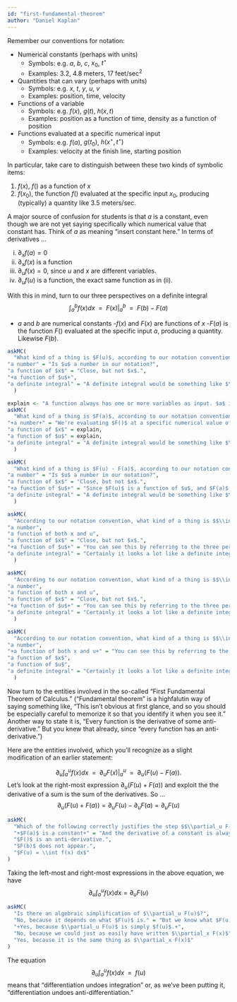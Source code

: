```yaml
---
id: "first-fundamental-theorem"
author: "Daniel Kaplan"
---
```



Remember our conventions for notation:

- Numerical constants (perhaps with units)
    - Symbols: e.g. $a$, $b$, $c$, $x_0$, $t^{\star}$
    - Examples: 3.2, 4.8 meters, 17 feet/sec$^2$
- Quantities that can vary (perhaps with units)
    - Symbols: e.g. $x$, $t$, $y$, $u$, $v$
    - Examples: position, time, velocity
- Functions of a variable
    - Symbols: e.g. $f(x)$, $g(t)$, $h(x, t)$
    - Examples: position as a function of time, density as a function of position
- Functions evaluated at a specific numerical input
    - Symbols: e.g. $f(a)$, $g(t_0)$, $h(x^{\star}, t^{\star})$
    - Examples: velocity at the finish line, starting position

In particular, take care to distinguish between these two kinds of symbolic items:

1. $f(x)$, $f()$ as a function of $x$
2. $f(x_0)$, the function $f()$ evaluated at the specific input $x_0$, producing (typically) a quantity like 3.5 meters/sec.

A major source of confusion for students is that $a$ is a constant, even though we are not yet saying specifically which numerical value that constant has. Think of $a$ as meaning "insert constant here." In terms of derivatives ...

i. $\partial_x f(a) = 0$
ii. $\partial_x f(x)$ is a function
iii. $\partial_u f(x) = 0$, since $u$ and $x$ are different variables.
iv. $\partial_u f(u)$ is a function, the exact same function as in (ii).

With this in mind, turn to our three perspectives on a definite integral $$\int_a^b f(x) dx \ \ =\ \  \left. F(x) \right|_a^b\ \  =\ \  F(b) - F(a)$$

- $a$ and $b$ are numerical constants
-$f(x)$  and $F(x)$ are functions of $x$
-$F(a)$ is the function $F()$ evaluated at the specific input $a$, producing a quantity. Likewise $F(b)$.

```r
askMC(
  "What kind of a thing is $F(u)$, according to our notation convention?",
"a number" = "Is $u$ a number in our notation?",
"a function of $x$" = "Close, but not $x$.",
"+a function of $u$+",
"a definite integral" = "A definite integral would be something like $\\int_a^b f(x) dx$ or $\\left. F(x) \\right|_a^b$ or $F(b) - F(a)$."
  )
```

```r
explain <- "A function always has one or more variables as input. $a$ is not a variable but a numerical constant."
askMC(
  "What kind of a thing is $F(a)$, according to our notation convention?",
"+a number+" = "We're evaluating $F()$ at a specific numerical value of the input, namely $a$.",
"a function of $x$" = explain,
"a function of $u$" = explain,
"a definite integral" = "A definite integral would be something like $\\int_a^b f(x) dx$ or $\\left. F(x) \\right|_a^b$ or $F(b) - F(a)$."
  )
```

```r
askMC(
  "What kind of a thing is $F(u) - F(a)$, according to our notation convention?",
"a number" = "Is $u$ a number in our notation?",
"a function of $x$" = "Close, but not $x$.",
"+a function of $u$+" = "Since $F(u)$ is a function of $u$, and $F(a)$ is a constant, $F(u) - F(a)$ is a function of $u$ minus a constant, or, in other words, a function of $u$.",
"a definite integral" = "A definite integral would be something like $\\int_a^b f(x) dx$ or $\\left. F(x) \\right|_a^b$ or $F(b) - F(a)$."
  )
```


```r
askMC(
  "According to our notation convention, what kind of a thing is $$\\int_a^u f(x) dx \\mbox{?}$$, ",
"a number",
"a function of both x and u",
"a function of $x$" = "Close, but not $x$.",
"+a function of $u$+" = "You can see this by referring to the three perspectives equation. $$\\int_a^u f(x)dx = F(u) - F(a)$$ which is a function of $u$.",
"a definite integral" = "Certainly it looks a lot like a definite integral. But $u$ is a variable, not a constant."
  )
```

```r
askMC(
  "According to our notation convention, what kind of a thing is $$\\int_u^b f(x) dx \\mbox{?}$$, ",
"a number",
"a function of both x and u",
"a function of $x$" = "Close, but not $x$.",
"+a function of $u$+" = "You can see this by referring to the three perspectives equation. $$\\int_u^b f(x)dx = F(b) - F(u)$$ which is a function of $u$.",
"a definite integral" = "Certainly it looks a lot like a definite integral. But $u$ is a variable, not a constant."
  )
```


```r
askMC(
  "According to our notation convention, what kind of a thing is $$\\int_u^x f(x) dx \\mbox{?}$$, ",
"a number",
"+a function of both x and u+" = "You can see this by referring to the three perspectives equation. $$\\int_u^x f(x)dx = F(x) - F(u)$$ which is a function of both $x$ and $u$.",
"a function of $x$",
"a function of $u$",
"a definite integral" = "Certainly it looks a lot like a definite integral. But $x$ and  $u$ are variables, not constants."
  )
```

Now turn to the entities involved in the so-called "First Fundamental Theorem of Calculus." ("Fundamental theorem" is a highfalutin way of saying something like, "This isn't obvious at first glance, and so you should be especially careful to memorize it so that you identify it when you see it." Another way to state it is, "Every function is the derivative of some anti-derivative." But you knew that already, since "every function has an anti-derivative.")

Here are the entities involved, which you'll recognize as a slight modification of an earlier statement:

$$\partial_u \int_a^u f(x)dx \ \ =\ \ \partial_u \left. F(x) \right|_a^u \ \ = \ \ \partial_u \left(F(u) - F(a)\right) .$$
Let's look at the right-most expression $\partial_u \left(F(u) + F(a)\right)$ and exploit the the derivative of a sum is the sum of the derivatives. So ...
$$\partial_u \left(F(u) + F(a)\right) = \partial_u F(u) - \partial_u F(a) = \partial_u F(u)$$

```r
askMC(
  "Which of the following correctly justifies the step $$\\partial_u F(u) - \\partial_u F(a) = \\partial_u F(u)\\ \\mbox{?}$$",
  "+$F(a)$ is a constant+" = "And the derivative of a constant is always 0.",
  "$F()$ is an anti-derivative.",
  "$F(b)$ does not appear.",
  "$F(u) = \\int f(x) dx$"
)
```

Taking the left-most and right-most expressions in the above equation, we have
$$\partial_u \int_a^u f(x) dx = \partial_u F(u)$$

```r
askMC(
  "Is there an algebraic simplification of $\\partial_u F(u)$?",
  "No, because it depends on what $F(u)$ is." = "But we know what $F(u)$ is: the anti-derivative of $f(u)$.",
  "+Yes, because $\\partial_u F(u)$ is simply $f(u)$.+",
  "No, because we could just as easily have written $\\partial_x F(x)$",
  "Yes, because it is the same thing as $\\partial_x F(x)$"
)
```

The equation $$\partial_u \int_a^u f(x) dx \ \ = \ \  f(u)$$ means that "differentiation undoes integration" or, as we've been putting it, "differentiation undoes anti-differentiation."
